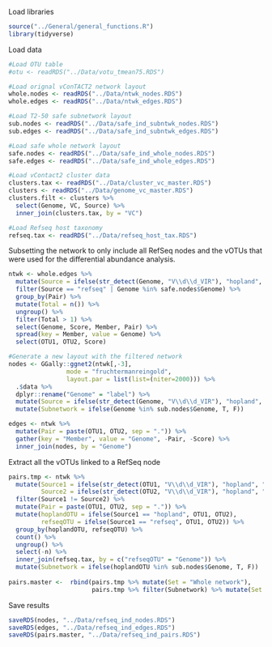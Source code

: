Load libraries
```r
source("../General/general_functions.R")
library(tidyverse)
```

Load data
```r
#Load OTU table
#otu <- readRDS("../Data/votu_tmean75.RDS")

#Load orignal vConTACT2 network layout
whole.nodes <- readRDS("../Data/ntwk_nodes.RDS")
whole.edges <- readRDS("../Data/ntwk_edges.RDS") 

#Load T2-50 safe subnetwork layout
sub.nodes <- readRDS("../Data/safe_ind_subntwk_nodes.RDS")
sub.edges <- readRDS("../Data/safe_ind_subntwk_edges.RDS")

#Load safe whole network layout
safe.nodes <- readRDS("../Data/safe_ind_whole_nodes.RDS")
safe.edges <- readRDS("../Data/safe_ind_whole_edges.RDS")

#Load vContact2 cluster data
clusters.tax <- readRDS("../Data/cluster_vc_master.RDS")
clusters <- readRDS("../Data/genome_vc_master.RDS")
clusters.filt <- clusters %>% 
  select(Genome, VC, Source) %>% 
  inner_join(clusters.tax, by = "VC")

#Load Refseq host taxonomy
refseq.tax <- readRDS("../Data/refseq_host_tax.RDS")
```

Subsetting the network to only include all RefSeq nodes and the vOTUs that were used for the differential abundance analysis.
```r
ntwk <- whole.edges %>% 
  mutate(Source = ifelse(str_detect(Genome, "V\\d\\d_VIR"), "hopland", "refseq")) %>% 
  filter(Source == "refseq" | Genome %in% safe.nodes$Genome) %>% 
  group_by(Pair) %>% 
  mutate(Total = n()) %>% 
  ungroup() %>% 
  filter(Total > 1) %>% 
  select(Genome, Score, Member, Pair) %>% 
  spread(key = Member, value = Genome) %>% 
  select(OTU1, OTU2, Score)

#Generate a new layout with the filtered network
nodes <- GGally::ggnet2(ntwk[,-3], 
                mode = "fruchtermanreingold", 
                layout.par = list(list=(niter=2000))) %>% 
  .$data %>% 
  dplyr::rename("Genome" = "label") %>% 
  mutate(Source = ifelse(str_detect(Genome, "V\\d\\d_VIR"), "hopland", "refseq")) %>% 
  mutate(Subnetwork = ifelse(Genome %in% sub.nodes$Genome, T, F)) 

edges <- ntwk %>% 
  mutate(Pair = paste(OTU1, OTU2, sep = ".")) %>% 
  gather(key = "Member", value = "Genome", -Pair, -Score) %>% 
  inner_join(nodes, by = "Genome")  
```

Extract all the vOTUs linked to a RefSeq node
```r
pairs.tmp <- ntwk %>% 
  mutate(Source1 = ifelse(str_detect(OTU1, "V\\d\\d_VIR"), "hopland", "refseq"),
         Source2 = ifelse(str_detect(OTU2, "V\\d\\d_VIR"), "hopland", "refseq")) %>% 
  filter(Source1 != Source2) %>% 
  mutate(Pair = paste(OTU1, OTU2, sep = ".")) %>% 
  mutate(hoplandOTU = ifelse(Source1 == "hopland", OTU1, OTU2),
         refseqOTU = ifelse(Source1 == "refseq", OTU1, OTU2)) %>% 
  group_by(hoplandOTU, refseqOTU) %>% 
  count() %>% 
  ungroup() %>% 
  select(-n) %>% 
  inner_join(refseq.tax, by = c("refseqOTU" = "Genome")) %>% 
  mutate(Subnetwork = ifelse(hoplandOTU %in% sub.nodes$Genome, T, F)) 
  
pairs.master <-  rbind(pairs.tmp %>% mutate(Set = "Whole network"),
                       pairs.tmp %>% filter(Subnetwork) %>% mutate(Set = "Subnetwork")) 
```

Save results
```r
saveRDS(nodes, "../Data/refseq_ind_nodes.RDS")
saveRDS(edges, "../Data/refseq_ind_edges.RDS")
saveRDS(pairs.master, "../Data/refseq_ind_pairs.RDS")
```

